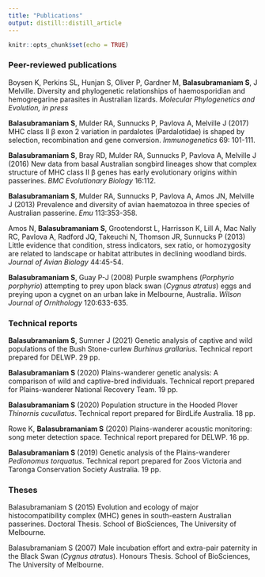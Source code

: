 ```yaml
---
title: "Publications"
output: distill::distill_article
---
```


```r
knitr::opts_chunk$set(echo = TRUE)
```

### Peer-reviewed publications

Boysen K, Perkins SL, Hunjan S, Oliver P, Gardner M, **Balasubramaniam S**, J Melville. Diversity and phylogenetic relationships of haemosporidian and hemogregarine parasites in Australian lizards. *Molecular Phylogenetics and Evolution, in press* 

**Balasubramaniam S**, Mulder RA, Sunnucks P, Pavlova A, Melville J (2017) MHC class II β exon 2 variation in pardalotes (Pardalotidae) is shaped by selection, recombination and gene conversion. *Immunogenetics* 69: 101-111.

**Balasubramaniam S**, Bray RD, Mulder RA, Sunnucks P, Pavlova A, Melville J (2016) New data from basal Australian songbird lineages show that complex structure of MHC class II β genes has early evolutionary origins within passerines. *BMC Evolutionary Biology* 16:112.

**Balasubramaniam S**, Mulder RA, Sunnucks P, Pavlova A, Amos JN, Melville J (2013) Prevalence and diversity of avian haematozoa in three species of Australian passerine. *Emu* 113:353-358.

Amos N, **Balasubramaniam S**, Grootendorst L, Harrisson K, Lill A, Mac Nally RC, Pavlova A, Radford JQ, Takeuchi N, Thomson JR, Sunnucks P (2013) Little evidence that condition, stress indicators, sex ratio, or homozygosity are related to landscape or habitat attributes in declining woodland birds. *Journal of Avian Biology* 44:45-54.

**Balasubramaniam S**, Guay P-J (2008) Purple swamphens (*Porphyrio porphyrio*) attempting to prey upon black swan (*Cygnus atratus*) eggs and preying upon a cygnet on an urban lake in Melbourne, Australia. *Wilson Journal of Ornithology* 120:633-635.


### Technical reports

**Balasubramaniam S**, Sumner J (2021) Genetic analysis of captive and wild populations of the Bush Stone-curlew *Burhinus grallarius*. Technical report prepared for DELWP. 29 pp. 

**Balasubramaniam S** (2020) Plains-wanderer genetic analysis: A comparison of wild and captive-bred individuals. Technical report prepared for Plains-wanderer National Recovery Team. 19 pp. 

**Balasubramaniam S** (2020) Population structure in the Hooded Plover *Thinornis cucullatus*. Technical report prepared for BirdLife Australia. 18 pp. 

Rowe K, **Balasubramaniam S** (2020) Plains-wanderer acoustic monitoring: song meter detection space. Technical report prepared for DELWP. 16 pp. 

**Balasubramaniam S** (2019) Genetic analysis of the Plains-wanderer *Pedionomus torquatus*. Technical report prepared for Zoos Victoria and Taronga Conservation Society Australia. 19 pp.


### Theses

Balasubramaniam S (2015) Evolution and ecology of major histocompatibility complex (MHC) genes in south-eastern Australian passerines. Doctoral Thesis. School of BioSciences, The University of Melbourne.

Balasubramaniam S (2007) Male incubation effort and extra-pair paternity in the Black Swan (*Cygnus atratus*). Honours Thesis. School of BioSciences, The University of Melbourne.
